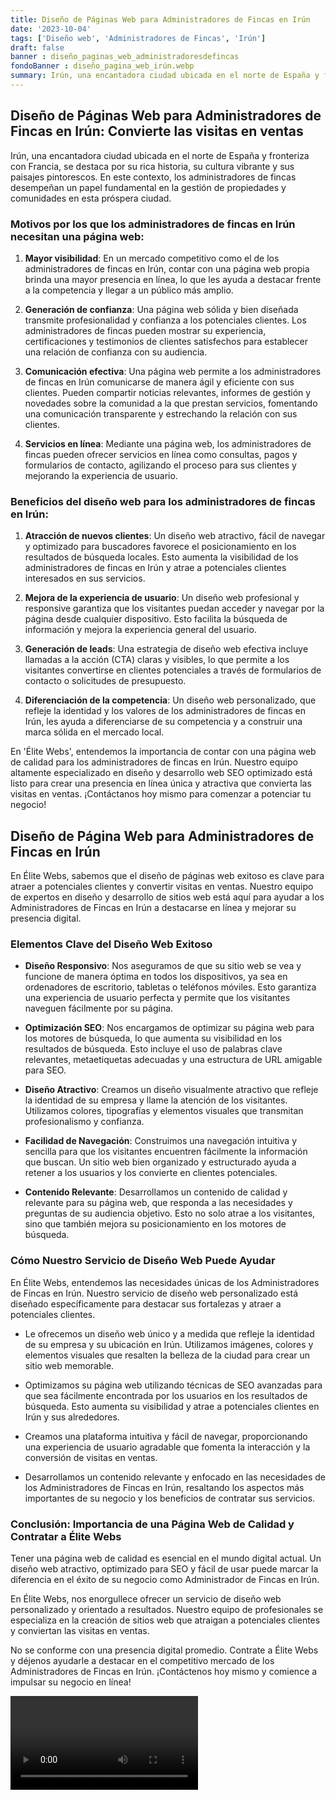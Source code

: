 ```yaml
---
title: Diseño de Páginas Web para Administradores de Fincas en Irún
date: '2023-10-04'
tags: ['Diseño web', 'Administradores de Fincas', 'Irún']
draft: false
banner : diseño_paginas_web_administradoresdefincas
fondoBanner : diseño_pagina_web_irún.webp
summary: Irún, una encantadora ciudad ubicada en el norte de España y fronteriza con Francia, se destaca por su rica historia, su cultura vibrante y sus paisajes pintorescos. En este contexto, los administradores de fincas desempeñan un papel fundamental en la gestión de propiedades y comunidades en esta próspera ciudad.
---
```


## Diseño de Páginas Web para Administradores de Fincas en Irún: Convierte las visitas en ventas

Irún, una encantadora ciudad ubicada en el norte de España y fronteriza con Francia, se destaca por su rica historia, su cultura vibrante y sus paisajes pintorescos. En este contexto, los administradores de fincas desempeñan un papel fundamental en la gestión de propiedades y comunidades en esta próspera ciudad.

### Motivos por los que los administradores de fincas en Irún necesitan una página web:

1. **Mayor visibilidad**: En un mercado competitivo como el de los administradores de fincas en Irún, contar con una página web propia brinda una mayor presencia en línea, lo que les ayuda a destacar frente a la competencia y llegar a un público más amplio.

2. **Generación de confianza**: Una página web sólida y bien diseñada transmite profesionalidad y confianza a los potenciales clientes. Los administradores de fincas pueden mostrar su experiencia, certificaciones y testimonios de clientes satisfechos para establecer una relación de confianza con su audiencia.

3. **Comunicación efectiva**: Una página web permite a los administradores de fincas en Irún comunicarse de manera ágil y eficiente con sus clientes. Pueden compartir noticias relevantes, informes de gestión y novedades sobre la comunidad a la que prestan servicios, fomentando una comunicación transparente y estrechando la relación con sus clientes.

4. **Servicios en línea**: Mediante una página web, los administradores de fincas pueden ofrecer servicios en línea como consultas, pagos y formularios de contacto, agilizando el proceso para sus clientes y mejorando la experiencia de usuario.

### Beneficios del diseño web para los administradores de fincas en Irún:

1. **Atracción de nuevos clientes**: Un diseño web atractivo, fácil de navegar y optimizado para buscadores favorece el posicionamiento en los resultados de búsqueda locales. Esto aumenta la visibilidad de los administradores de fincas en Irún y atrae a potenciales clientes interesados en sus servicios.

2. **Mejora de la experiencia de usuario**: Un diseño web profesional y responsive garantiza que los visitantes puedan acceder y navegar por la página desde cualquier dispositivo. Esto facilita la búsqueda de información y mejora la experiencia general del usuario.

3. **Generación de leads**: Una estrategia de diseño web efectiva incluye llamadas a la acción (CTA) claras y visibles, lo que permite a los visitantes convertirse en clientes potenciales a través de formularios de contacto o solicitudes de presupuesto.

4. **Diferenciación de la competencia**: Un diseño web personalizado, que refleje la identidad y los valores de los administradores de fincas en Irún, les ayuda a diferenciarse de su competencia y a construir una marca sólida en el mercado local.

En 'Élite Webs', entendemos la importancia de contar con una página web de calidad para los administradores de fincas en Irún. Nuestro equipo altamente especializado en diseño y desarrollo web SEO optimizado está listo para crear una presencia en línea única y atractiva que convierta las visitas en ventas. ¡Contáctanos hoy mismo para comenzar a potenciar tu negocio!

<GifSeo />

<Cta />

## Diseño de Página Web para Administradores de Fincas en Irún

En Élite Webs, sabemos que el diseño de páginas web exitoso es clave para atraer a potenciales clientes y convertir visitas en ventas. Nuestro equipo de expertos en diseño y desarrollo de sitios web está aquí para ayudar a los Administradores de Fincas en Irún a destacarse en línea y mejorar su presencia digital.

### Elementos Clave del Diseño Web Exitoso

- **Diseño Responsivo**: Nos aseguramos de que su sitio web se vea y funcione de manera óptima en todos los dispositivos, ya sea en ordenadores de escritorio, tabletas o teléfonos móviles. Esto garantiza una experiencia de usuario perfecta y permite que los visitantes naveguen fácilmente por su página.

- **Optimización SEO**: Nos encargamos de optimizar su página web para los motores de búsqueda, lo que aumenta su visibilidad en los resultados de búsqueda. Esto incluye el uso de palabras clave relevantes, metaetiquetas adecuadas y una estructura de URL amigable para SEO.

- **Diseño Atractivo**: Creamos un diseño visualmente atractivo que refleje la identidad de su empresa y llame la atención de los visitantes. Utilizamos colores, tipografías y elementos visuales que transmitan profesionalismo y confianza.

- **Facilidad de Navegación**: Construimos una navegación intuitiva y sencilla para que los visitantes encuentren fácilmente la información que buscan. Un sitio web bien organizado y estructurado ayuda a retener a los usuarios y los convierte en clientes potenciales.

- **Contenido Relevante**: Desarrollamos un contenido de calidad y relevante para su página web, que responda a las necesidades y preguntas de su audiencia objetivo. Esto no solo atrae a los visitantes, sino que también mejora su posicionamiento en los motores de búsqueda.

### Cómo Nuestro Servicio de Diseño Web Puede Ayudar

En Élite Webs, entendemos las necesidades únicas de los Administradores de Fincas en Irún. Nuestro servicio de diseño web personalizado está diseñado específicamente para destacar sus fortalezas y atraer a potenciales clientes. 

- Le ofrecemos un diseño web único y a medida que refleje la identidad de su empresa y su ubicación en Irún. Utilizamos imágenes, colores y elementos visuales que resalten la belleza de la ciudad para crear un sitio web memorable.

- Optimizamos su página web utilizando técnicas de SEO avanzadas para que sea fácilmente encontrada por los usuarios en los resultados de búsqueda. Esto aumenta su visibilidad y atrae a potenciales clientes en Irún y sus alrededores.

- Creamos una plataforma intuitiva y fácil de navegar, proporcionando una experiencia de usuario agradable que fomenta la interacción y la conversión de visitas en ventas.

- Desarrollamos un contenido relevante y enfocado en las necesidades de los Administradores de Fincas en Irún, resaltando los aspectos más importantes de su negocio y los beneficios de contratar sus servicios.

### Conclusión: Importancia de una Página Web de Calidad y Contratar a Élite Webs

Tener una página web de calidad es esencial en el mundo digital actual. Un diseño web atractivo, optimizado para SEO y fácil de usar puede marcar la diferencia en el éxito de su negocio como Administrador de Fincas en Irún.

En Élite Webs, nos enorgullece ofrecer un servicio de diseño web personalizado y orientado a resultados. Nuestro equipo de profesionales se especializa en la creación de sitios web que atraigan a potenciales clientes y conviertan las visitas en ventas.

No se conforme con una presencia digital promedio. Contrate a Élite Webs y déjenos ayudarle a destacar en el competitivo mercado de los Administradores de Fincas en Irún. ¡Contáctenos hoy mismo y comience a impulsar su negocio en línea!

<Video />

<CtaBot job='Administradores de Fincas' city='Irún'/>

<Gmaps query='Irún+españa+maps' />